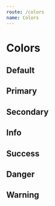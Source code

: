 ```yaml
---
route: /colors
name: Colors
---
```



# Colors

## Default

<Palette colors={COLORS.DEFAULT} />

## Primary

<Palette colors={COLORS.PRIMARY} />
<Palette colors={COLORS.PRIMARY_SCALE} />

## Secondary

<Palette colors={COLORS.SECONDARY} />
<Palette colors={COLORS.SECONDARY_SCALE} />

## Info

<Palette colors={COLORS.INFO} />
<Palette colors={COLORS.INFO_SCALE} />

## Success

<Palette colors={COLORS.SUCCESS} />
<Palette colors={COLORS.SUCCESS_SCALE} />

## Danger

<Palette colors={COLORS.DANGER} />
<Palette colors={COLORS.DANGER_SCALE} />

## Warning

<Palette colors={COLORS.WARNING} />
<Palette colors={COLORS.WARNING_SCALE} />